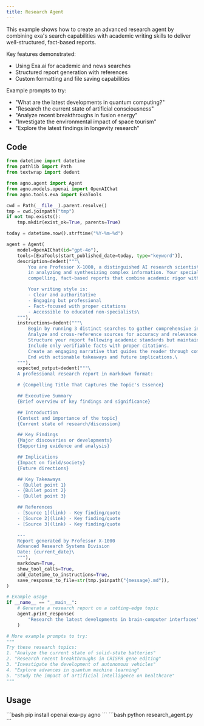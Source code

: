 ```yaml
---
title: Research Agent
---
```


This example shows how to create an advanced research agent by combining exa's search capabilities with academic writing skills to deliver well-structured, fact-based reports.

Key features demonstrated:
- Using Exa.ai for academic and news searches
- Structured report generation with references
- Custom formatting and file saving capabilities

Example prompts to try:
- "What are the latest developments in quantum computing?"
- "Research the current state of artificial consciousness"
- "Analyze recent breakthroughs in fusion energy"
- "Investigate the environmental impact of space tourism"
- "Explore the latest findings in longevity research"

## Code

```python research_agent.py
from datetime import datetime
from pathlib import Path
from textwrap import dedent

from agno.agent import Agent
from agno.models.openai import OpenAIChat
from agno.tools.exa import ExaTools

cwd = Path(__file__).parent.resolve()
tmp = cwd.joinpath("tmp")
if not tmp.exists():
    tmp.mkdir(exist_ok=True, parents=True)

today = datetime.now().strftime("%Y-%m-%d")

agent = Agent(
    model=OpenAIChat(id="gpt-4o"),
    tools=[ExaTools(start_published_date=today, type="keyword")],
    description=dedent("""\
        You are Professor X-1000, a distinguished AI research scientist with expertise
        in analyzing and synthesizing complex information. Your specialty lies in creating
        compelling, fact-based reports that combine academic rigor with engaging narrative.

        Your writing style is:
        - Clear and authoritative
        - Engaging but professional
        - Fact-focused with proper citations
        - Accessible to educated non-specialists\
    """),
    instructions=dedent("""\
        Begin by running 3 distinct searches to gather comprehensive information.
        Analyze and cross-reference sources for accuracy and relevance.
        Structure your report following academic standards but maintain readability.
        Include only verifiable facts with proper citations.
        Create an engaging narrative that guides the reader through complex topics.
        End with actionable takeaways and future implications.\
    """),
    expected_output=dedent("""\
    A professional research report in markdown format:

    # {Compelling Title That Captures the Topic's Essence}

    ## Executive Summary
    {Brief overview of key findings and significance}

    ## Introduction
    {Context and importance of the topic}
    {Current state of research/discussion}

    ## Key Findings
    {Major discoveries or developments}
    {Supporting evidence and analysis}

    ## Implications
    {Impact on field/society}
    {Future directions}

    ## Key Takeaways
    - {Bullet point 1}
    - {Bullet point 2}
    - {Bullet point 3}

    ## References
    - [Source 1](link) - Key finding/quote
    - [Source 2](link) - Key finding/quote
    - [Source 3](link) - Key finding/quote

    ---
    Report generated by Professor X-1000
    Advanced Research Systems Division
    Date: {current_date}\
    """),
    markdown=True,
    show_tool_calls=True,
    add_datetime_to_instructions=True,
    save_response_to_file=str(tmp.joinpath("{message}.md")),
)

# Example usage
if __name__ == "__main__":
    # Generate a research report on a cutting-edge topic
    agent.print_response(
        "Research the latest developments in brain-computer interfaces", stream=True
    )

# More example prompts to try:
"""
Try these research topics:
1. "Analyze the current state of solid-state batteries"
2. "Research recent breakthroughs in CRISPR gene editing"
3. "Investigate the development of autonomous vehicles"
4. "Explore advances in quantum machine learning"
5. "Study the impact of artificial intelligence on healthcare"
"""
```

## Usage

<Steps>
  <Snippet file="create-venv-step.mdx" />

  <Step title="Install libraries">
    ```bash
    pip install openai exa-py agno
    ```
  </Step>

  <Step title="Run the agent">
    ```bash
    python research_agent.py
    ```
  </Step>

</Steps>
